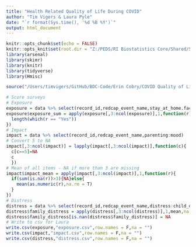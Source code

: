 ```yaml
---
title: "Health Related Quality of Life During COVID"
author: "Tim Vigers & Laura Pyle"
date: "`r format(Sys.time(), '%d %B %Y')`"
output: html_document
---
```


```r
knitr::opts_chunk$set(echo = FALSE)
knitr::opts_knit$set(root.dir = "Z:/PEDS/RI Biostatistics Core/Shared/Shared Projects/Laura/BDC/Projects")
library(arsenal)
library(skimr)
library(knitr)
library(tidyverse)
library(Hmisc)
```

```r
source("/Users/timvigers/GitHub/BDC-Code/Erin Cobry/COVID Quality of Life/data_import.r")
```

```r
# Score surveys
# Exposure
exposure = data %>% select(record_id,redcap_event_name,stay_at_home.factor:died.factor)
exposure$exposure_sum = apply(exposure[,3:ncol(exposure)],1,function(r){
  length(which(r == "Yes"))
})
# Impact
impact = data %>% select(record_id,redcap_event_name,parenting:mood)
# Convert 5 to NA
impact[,3:ncol(impact)] = lapply(impact[,3:ncol(impact)],function(c){
  c[c==5]=NA
  c
  })
# Mean of all items - NA if more than 3 are missing
impact$impact_mean = apply(impact[,3:ncol(impact)],1,function(r){
  if(sum(is.na(r))>3){NA}else{
    mean(as.numeric(r),na.rm = T)
  }
})
# Distress
distress = data %>% select(record_id,redcap_event_name,distress:child_distress)
distress$family_distress = apply(distress[,3:ncol(distress)],1,mean,na.rm = T)
distress$family_distress[is.nan(distress$family_distress)] = NA
# Write to csv for Laura
write.csv(exposure,"exposure.csv",row.names = F,na = "")
write.csv(impact,"impact.csv",row.names = F,na = "")
write.csv(distress,"distress.csv",row.names = F,na = "")
```
